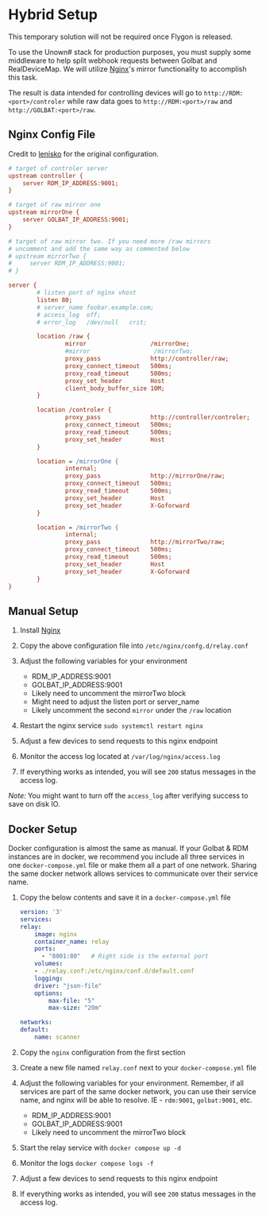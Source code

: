 
# Hybrid Setup

<Callout type="warning" emoji="⚠️">
  This temporary solution will not be required once Flygon is released.
</Callout>

To use the Unown# stack for production purposes, you must supply some middleware to help split webhook requests between Golbat and RealDeviceMap. We will utilize [Nginx]'s mirror functionality to accomplish this task.

The result is data intended for controlling devices will go to `http://RDM:<port>/controler` while raw data goes to `http://RDM:<port>/raw` and `http://GOLBAT:<port>/raw`.

## Nginx Config File

Credit to [lenisko](https://github.com/jfberry/goforward/issues/1#issue-1528222766) for the original configuration.

```ini
# target of controler server
upstream controller {
    server RDM_IP_ADDRESS:9001;
}

# target of raw mirror one
upstream mirrorOne {
    server GOLBAT_IP_ADDRESS:9001;
}

# target of raw mirror two. If you need more /raw mirrors
# uncomment and add the same way as commented below
# upstream mirrorTwo {
#     server RDM_IP_ADDRESS:9001;
# }

server {
        # listen port of nginx vhost
        listen 80;
        # server_name foobar.example.com;
        # access_log  off;
        # error_log   /dev/null   crit;

        location /raw {
                mirror                  /mirrorOne;
                #mirror                  /mirrorTwo;
                proxy_pass              http://controller/raw;
                proxy_connect_timeout   500ms;
                proxy_read_timeout      500ms;
                proxy_set_header        Host                            $host;
                client_body_buffer_size 10M;
        }

        location /controler {
                proxy_pass              http://controller/controler;
                proxy_connect_timeout   500ms;
                proxy_read_timeout      500ms;
                proxy_set_header        Host                            $host;
        }

        location = /mirrorOne {
                internal;
                proxy_pass              http://mirrorOne/raw;
                proxy_connect_timeout   500ms;
                proxy_read_timeout      500ms;
                proxy_set_header        Host                            $host;
                proxy_set_header        X-Goforward                     "Forwarded!";
        }

        location = /mirrorTwo {
                internal;
                proxy_pass              http://mirrorTwo/raw;
                proxy_connect_timeout   500ms;
                proxy_read_timeout      500ms;
                proxy_set_header        Host                            $host;
                proxy_set_header        X-Goforward                     "Forwarded!";
        }
}
```

## Manual Setup

1. Install [Nginx]
2. Copy the above configuration file into `/etc/nginx/confg.d/relay.conf`
3. Adjust the following variables for your environment

    - RDM_IP_ADDRESS:9001
    - GOLBAT_IP_ADDRESS:9001
    - Likely need to uncomment the mirrorTwo block
    - Might need to adjust the listen port or server_name
    - Likely uncomment the second `mirror` under the `/raw` location

4. Restart the nginx service `sudo systemctl restart nginx`
5. Adjust a few devices to send requests to this nginx endpoint
6. Monitor the access log located at `/var/log/nginx/access.log`
7. If everything works as intended, you will see `200` status messages in the access log.

_Note:_ You might want to turn off the `access_log` after verifying success to save on disk IO.

## Docker Setup

Docker configuration is almost the same as manual. If your Golbat & RDM instances are in docker, we recommend you include all three services in one `docker-compose.yml` file or make them all a part of one network. Sharing the same docker network allows services to communicate over their service name.

1. Copy the below contents and save it in a `docker-compose.yml` file

    ```yml
    version: '3'
    services:
    relay:
        image: nginx
        container_name: relay
        ports:
          - "8001:80"   # Right side is the external port
        volumes:
        - ./relay.conf:/etc/nginx/conf.d/default.conf
        logging:
        driver: "json-file"
        options:
            max-file: "5"
            max-size: "20m"

    networks:
    default:
        name: scanner
    ```

2. Copy the `nginx` configuration from the first section
3. Create a new file named `relay.conf` next to your `docker-compose.yml` file
4. Adjust the following variables for your environment. Remember, if all services are part of the same docker network, you can use their service name, and nginx will be able to resolve. IE - `rdm:9001`, `golbat:9001`, etc.

    - RDM_IP_ADDRESS:9001
    - GOLBAT_IP_ADDRESS:9001
    - Likely need to uncomment the mirrorTwo block

5. Start the relay service with `docker compose up -d`
6. Monitor the logs `docker compose logs -f`
7. Adjust a few devices to send requests to this nginx endpoint
8. If everything works as intended, you will see `200` status messages in the access log.

[Nginx]: https://nginx.org/
